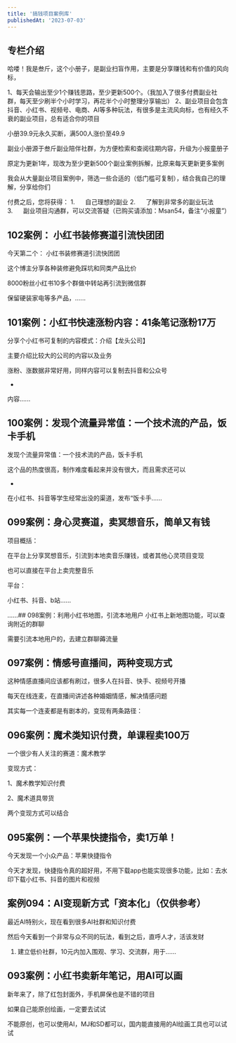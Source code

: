 ```yaml
---
title: '搞钱项目案例库'
publishedAt: '2023-07-03'
---
```


## 专栏介绍

哈喽！我是叁斤，这个小册子，是副业扫盲作用，主要是分享赚钱和有价值的风向标，

1、每天会输出至少1个赚钱思路，至少更新500个。（我加入了很多付费副业社群，每天至少刷半个小时学习，再花半个小时整理分享输出）
2、副业项目会包含抖音、小红书、视频号、电商、AI等多种玩法，有很多是主流风向标，也有经久不衰的副业项目，总有适合你的项目

小册39.9元永久买断，满500人涨价至49.9

副业小册源于叁斤副业陪伴社群，为方便检索和查阅往期内容，升级为小报童册子

原定为更新1年，现改为至少更新500个副业案例拆解，比原来每天更新更多案例

我会从大量副业项目案例中，筛选一些合适的（低门槛可复制），结合我自己的理解，分享给你们

付费之后，您将获得：
1.      自己理想的副业
2.      了解到非常多的副业玩法
3.      副业项目沟通群，可以交流答疑（已购买请添加：Msan54，备注“小报童”）


## 102案例： 小红书装修赛道引流快团团
今天第二个： 小红书装修赛道引流快团团

这个博主分享各种装修避免踩坑和同类产品比价

8000粉丝小红书10多个群做中转站再引流到微信群

保留硬装家电等多产品，......

## 101案例：小红书快速涨粉内容：41条笔记涨粉17万
分享个小红书可复制的内容模式：介绍【龙头公司】

主要介绍比较大的公司的内容以及业务

涨粉、涨数据非常好用，同样内容可以复制去抖音和公众号

-

内容......

## 100案例：发现个流量异常值：一个技术流的产品，饭卡手机
发现个流量异常值：一个技术流的产品，饭卡手机

这个品的热度很高，制作难度看起来并没有很大，而且需求还可以

-

在小红书、抖音等学生经常出没的渠道，发布“饭卡手......

## 099案例：身心灵赛道，卖冥想音乐，简单又有钱
项目概括：

在平台上分享冥想音乐，引流到本地卖音乐赚钱，或者其他心灵项目变现

也可以直接在平台上卖完整音乐

平台：

小红书、抖音、b站……

......## 098案例：利用小红书地图，引流本地用户
小红书上新地图功能，可以查询附近的群聊

需要引流本地用户的，去建立群聊薅流量

## 097案例：情感号直播间，两种变现方式
这种情感直播间应该都有刷过，很多人在抖音、快手、视频号开播

每天在线连麦，在直播间讲述各种婚姻情感，解决情感问题

其实每一个连麦都是有剧本的，变现有两条路径：

## 096案例：魔术类知识付费，单课程卖100万
一个很少有人关注的赛道：魔术教学

变现方式：

1、魔术教学知识付费

2、魔术道具带货

两个变现方式可以结合

 

## 095案例：一个苹果快捷指令，卖1万单！
今天发现一个小众产品：苹果快捷指令

 

今天才发现，快捷指令真的超好用，不用下载app也能实现很多功能，比如：去水印下载小红书、抖音的图片和视频

 

## 案例094：AI变现新方式「资本化」（仅供参考）
最近AI特别火，现在看到很多AI社群和知识付费

然后今天看到一个非常与众不同的玩法，看到之后，直呼人才，活该发财

1. 建立低价社群，10元内加入围观、学习、交流群，用于......

## 093案例：小红书卖新年笔记，用AI可以画
新年来了，除了红包封面外，手机屏保也是不错的项目

如果自己能原创绘画，一定要去试试

不能原创，也可以使用AI，MJ和SD都可以，国内能直接用的AI绘画工具也可以试试

